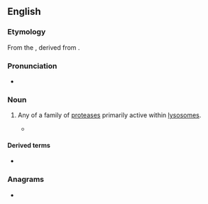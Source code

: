 ==English==
{{wikipedia}}

===Etymology===
From the {{bor|en|de|Kathepsin}}, derived from {{der|en|grc|καθέψω||boil down}}.

===Pronunciation===
* {{IPA|/kəˈθɛpsɪn/|lang=en}}

===Noun===
{{en-noun}}

# {{lb|en|protein}} Any of a family of [[protease]]s primarily active within [[lysosome]]s.
#* {{quote-journal|title=The cause of inactivation of the Rous sarcoma filtrate during incubation|author=A Pirie, BE Holmes|journal=British journal of experimental pathology|year=1931|passage=Grassmann and Dyckerhoff (1930) showed that cysteine and cyanide inhibited the action of ereptic aminopolyase, while they accelerated the action of proteases such as '''cathepsin'''.}}

====Derived terms====
* {{l|en|procathepsin}}

===Anagrams===
* {{anagrams|en|a=acehinpst|pinches at|thin space}}